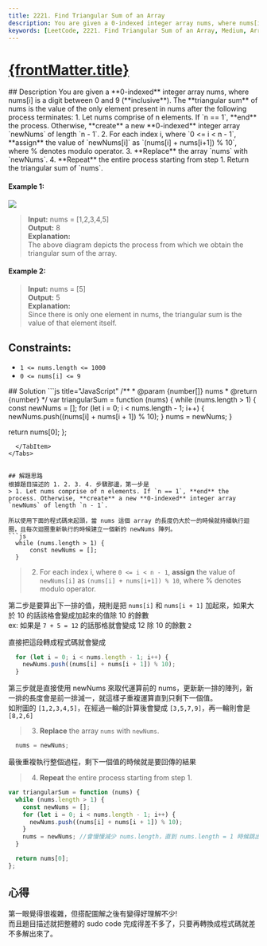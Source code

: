 ```yaml
---
title: 2221. Find Triangular Sum of an Array
description: You are given a 0-indexed integer array nums, where nums[i] is a digit between 0 and 9 (inclusive).
keywords: [LeetCode, 2221. Find Triangular Sum of an Array, Medium, Array, Math, Simulation, Combinatorics]
---
```


# [{frontMatter.title}](https://leetcode.com/problems/find-triangular-sum-of-an-array/)


<DifficultyBadge difficulty="Medium" />

<Tabs>
  <TabItem value="description" label="題目描述" default>
    ## Description
You are given a **0-indexed** integer array nums, where nums[i] is a digit between 0 and 9 (**inclusive**).  
The **triangular sum** of nums is the value of the only element present in nums after the following process terminates:  
 1. Let nums comprise of n elements. If `n == 1`, **end** the process. Otherwise, **create** a new **0-indexed** integer array `newNums` of length `n - 1`.  
 2. For each index i, where `0 <= i < n - 1`, **assign** the value of `newNums[i]` as `(nums[i] + nums[i+1]) % 10`, where % denotes modulo operator.  
 3. **Replace** the array `nums` with `newNums`.
 4. **Repeat** the entire process starting from step 1.
Return the triangular sum of `nums`.

#### Example 1:
![](https://assets.leetcode.com/uploads/2022/02/22/ex1drawio.png)
> **Input:** nums = [1,2,3,4,5]  
**Output:** 8  
**Explanation:**  
The above diagram depicts the process from which we obtain the triangular sum of the array.

#### Example 2:
> **Input:** nums = [5]  
**Output:** 5  
**Explanation:**  
Since there is only one element in nums, the triangular sum is the value of that element itself.

## Constraints:

 - `1 <= nums.length <= 1000`
 - `0 <= nums[i] <= 9`

  </TabItem>
  <TabItem value="solution" label="解答">
   ## Solution
```js title="JavaScript"
/**
 * @param {number[]} nums
 * @return {number}
 */
var triangularSum = function (nums) {
  while (nums.length > 1) {
    const newNums = [];
    for (let i = 0; i < nums.length - 1; i++) {
      newNums.push((nums[i] + nums[i + 1]) % 10);
    }
    nums = newNums;
  }

  return nums[0];
};
```
  </TabItem>
</Tabs>


## 解題思路
根據題目描述的 1. 2. 3. 4. 步驟那邊，第一步是
> 1. Let nums comprise of n elements. If `n == 1`, **end** the process. Otherwise, **create** a new **0-indexed** integer array `newNums` of length `n - 1`.

所以使用下面的程式碼來起頭，當 nums 這個 array 的長度仍大於一的時候就持續執行迴圈，且每次迴圈重新執行的時候建立一個新的 newNums 陣列。  
```js
  while (nums.length > 1) {
      const newNums = [];
  }
``` 

> 2. For each index i, where `0 <= i < n - 1`, **assign** the value of `newNums[i]` as `(nums[i] + nums[i+1]) % 10`, where % denotes modulo operator.  

第二步是要算出下一排的值，規則是把 `nums[i]` 和 `nums[i + 1]` 加起來，如果大於 10 的話該格會變成加起來的值除 10 的餘數  
ex: 如果是 `7 + 5 = 12` 的話那格就會變成 12 除 10 的餘數 `2`

直接把這段轉成程式碼就會變成
```js
  for (let i = 0; i < nums.length - 1; i++) {
    newNums.push((nums[i] + nums[i + 1]) % 10);
  }
```

第三步就是直接使用 newNums 來取代運算前的 nums，更新新一排的陣列，新一排的長度會是前一排減一，就這樣子重複運算直到只剩下一個值。  
如附圖的 `[1,2,3,4,5]`，在經過一輪的計算後會變成 `[3,5,7,9]`，再一輪則會是 `[8,2,6]`
> 3. **Replace** the array `nums` with `newNums`.
```js
  nums = newNums;
```

最後重複執行整個過程，剩下一個值的時候就是要回傳的結果
>  4. **Repeat** the entire process starting from step 1.
```js
var triangularSum = function (nums) {
  while (nums.length > 1) {
    const newNums = [];
    for (let i = 0; i < nums.length - 1; i++) {
      newNums.push((nums[i] + nums[i + 1]) % 10);
    }
    nums = newNums; //會慢慢減少 nums.length，直到 nums.length = 1 時候跳出迴圈
  }

  return nums[0];
};
```
## 心得

第一眼覺得很複雜，但搭配圖解之後有變得好理解不少!  
而且題目描述就把整體的 sudo code 完成得差不多了，只要再轉換成程式碼就差不多解出來了。


